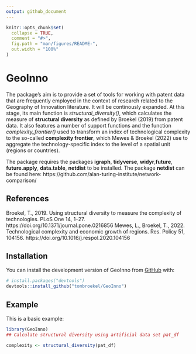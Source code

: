 ```yaml
---
output: github_document
---
```


<!-- README.md is generated from README.Rmd. Please edit that file -->

```r
knitr::opts_chunk$set(
  collapse = TRUE,
  comment = "#>",
  fig.path = "man/figures/README-",
  out.width = "100%"
)
```

# GeoInno

<!-- badges: start -->
<!-- badges: end -->

The package's aim is to provide a set of tools for working with patent data that are frequently employed in the context of research related to the Geography of Innovation literature. It will be continously expanded. At this stage, its main function is *structural_diversity()*, which calculates the measure of **structural diversity** as defined by Broekel (2019) from patent data. It also features a number of support functions and the function *complexity_frontier()* used to transform an index of technological complexity to the so-called **complexity frontier**, which Mewes & Broekel (2022) use to aggregate the technology-specific index to the level of a spatial unit (regions or countries).

The package requires the packages **igraph**, **tidyverse**, **widyr**,**future**, **future.apply**, **data.table**, **netdist** to be installed. The package **netdist** can be found here: https://github.com/alan-turing-institute/network-comparison/ 

## References

Broekel, T., 2019. Using structural diversity to measure the complexity of technologies. PLoS One 14, 1–27. https://doi.org/10.1371/journal.pone.0216856
Mewes, L., Broekel, T., 2022. Technological complexity and economic growth of regions. Res. Policy 51, 104156. https://doi.org/10.1016/j.respol.2020.104156


## Installation

You can install the development version of GeoInno from [GitHub](https://tombroekel/GeoInno) with:

``` r
# install.packages("devtools")
devtools::install_github("tombroekel/GeoInno")
```

## Example

This is a basic example:

```r
library(GeoInno)
## Calculate structural diversity using artificial data set pat_df

complexity <- structural_diversity(pat_df)
```

